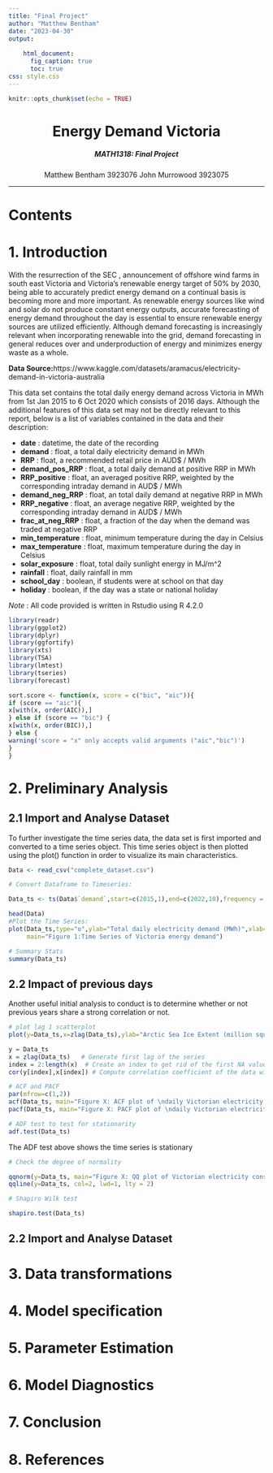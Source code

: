 ```yaml
---
title: "Final Project"
author: "Matthew Bentham"
date: "2023-04-30"
output: 
  
    html_document:
      fig_caption: true
      toc: true
css: style.css
---
```


```r
knitr::opts_chunk$set(echo = TRUE)
```

<center>
# Energy Demand Victoria 
##### MATH1318: Final Project \n\n
Matthew Bentham 3923076 \n
John Murrowood 3923075 \n
</center>

---

# Contents 

# 1. Introduction

With the resurrection of the SEC , announcement of offshore wind farms in south east Victoria and Victoria's renewable energy target of 50% by 2030, being able to accurately predict energy demand on a continual basis is becoming more and more important. As renewable energy sources like wind and solar do not produce constant energy outputs, accurate forecasting of energy demand throughout the day is essential to ensure renewable energy sources are utilized efficiently. Although demand forecasting is increasingly relevant when incorporating renewable into the grid, demand forecasting in general reduces over and underproduction of energy and minimizes energy waste as a whole.

**Data Source:**https://www.kaggle.com/datasets/aramacus/electricity-demand-in-victoria-australia 

This data set contains the total daily energy demand across Victoria in MWh from 1st Jan 2015 to 6 Oct 2020 which consists of 2016 days. Although the additional features of this data set may not be directly relevant to this report, below is a list of variables contained in the data and their description:

- **date** : datetime, the date of the recording
- **demand** : float, a total daily electricity demand in MWh
- **RRP** : float, a recommended retail price in AUD$ / MWh
- **demand_pos_RRP** : float, a total daily demand at positive RRP in MWh
- **RRP_positive** : float, an averaged positive RRP, weighted by the corresponding intraday demand in AUD$ / MWh
- **demand_neg_RRP** : float, an total daily demand at negative RRP in MWh
- **RRP_negative** : float, an average negative RRP, weighted by the corresponding intraday demand in AUD$ / MWh
- **frac_at_neg_RRP** : float, a fraction of the day when the demand was traded at negative RRP
- **min_temperature** : float, minimum temperature during the day in Celsius
- **max_temperature** : float, maximum temperature during the day in Celsius
- **solar_exposure** : float, total daily sunlight energy in MJ/m^2
- **rainfall** : float, daily rainfall in mm
- **school_day** : boolean, if students were at school on that day
- **holiday** : boolean, if the day was a state or national holiday


*Note* : All code provided is written in Rstudio using R 4.2.0



```r
library(readr)
library(ggplot2)
library(dplyr)
library(ggfortify)
library(xts)
library(TSA)
library(lmtest)
library(tseries)
library(forecast)
```

```r
sort.score <- function(x, score = c("bic", "aic")){
if (score == "aic"){
x[with(x, order(AIC)),]
} else if (score == "bic") {
x[with(x, order(BIC)),]
} else {
warning('score = "x" only accepts valid arguments ("aic","bic")')
}
}
```


# 2. Preliminary Analysis

## 2.1 Import and Analyse Dataset

To further investigate the time series data, the data set is first imported and converted to a time series object. This time series object is then plotted using the plot() function in order to visualize its main characteristics.

```r

Data <- read_csv("complete_dataset.csv")

# Convert Dataframe to Timeseries:

Data_ts <- ts(Data$`demand`,start=c(2015,1),end=c(2022,10),frequency = 365)

head(Data)
#Plot the Time Series:
plot(Data_ts,type="o",ylab="Total daily electricity demand (MWh)",xlab="Year",
     main="Figure 1:Time Series of Victoria energy demand")

```


```r
# Summary Stats
summary(Data_ts)
```
## 2.2 Impact of previous days

Another useful initial analysis to conduct is to determine whether or not previous years share a strong correlation or not. 
```r
# plot lag 1 scatterplot
plot(y=Data_ts,x=zlag(Data_ts),ylab="Arctic Sea Ice Extent (million square km)", xlab='Previous years values', main = "Figure 2: Lag 1 Plot.") 
```


```r
y = Data_ts    
x = zlag(Data_ts)   # Generate first lag of the series
index = 2:length(x)  # Create an index to get rid of the first NA value in x
cor(y[index],x[index]) # Compute correlation coefficient of the data with its first lag
```
```r
# ACF and PACF
par(mfrow=c(1,2))
acf(Data_ts, main="Figure X: ACF plot of \ndaily Victorian electricity \nconsumption time series")
pacf(Data_ts, main="Figure X: PACF plot of \ndaily Victorian electricity \nconsumption time series")

```

```r
# ADF test to test for stationarity
adf.test(Data_ts)
```
The ADF test above shows the time series is stationary

```r
# Check the degree of normality 

qqnorm(y=Data_ts, main="Figure X: QQ plot of Victorian electricity consumption time series")
qqline(y=Data_ts, col=2, lwd=1, lty = 2)
```

```r
# Shapiro Wilk test

shapiro.test(Data_ts)
```


## 2.2 Import and Analyse Dataset


# 3. Data transformations

# 4. Model specification

# 5. Parameter Estimation

# 6. Model Diagnostics

# 7. Conclusion

# 8. References

